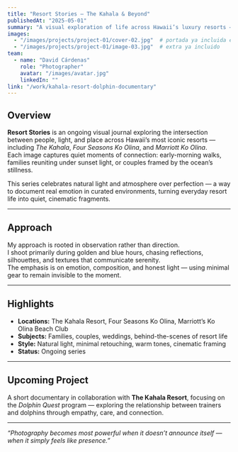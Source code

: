 ---
title: "Resort Stories — The Kahala & Beyond"
publishedAt: "2025-05-01"
summary: "A visual exploration of life across Hawaii’s luxury resorts — natural light, emotion, and atmosphere."
images:
  - "/images/projects/project-01/cover-02.jpg"  # portada ya incluida en la plantilla
  - "/images/projects/project-01/image-03.jpg"  # extra ya incluido
team:
  - name: "David Cárdenas"
    role: "Photographer"
    avatar: "/images/avatar.jpg"
    linkedIn: ""
link: "/work/kahala-resort-dolphin-documentary"
---

## Overview

**Resort Stories** is an ongoing visual journal exploring the intersection between people, light, and place across Hawaii’s most iconic resorts — including *The Kahala*, *Four Seasons Ko Olina*, and *Marriott Ko Olina*.  
Each image captures quiet moments of connection: early-morning walks, families reuniting under sunset light, or couples framed by the ocean’s stillness.

This series celebrates natural light and atmosphere over perfection — a way to document real emotion in curated environments, turning everyday resort life into quiet, cinematic fragments.

---

## Approach

My approach is rooted in observation rather than direction.  
I shoot primarily during golden and blue hours, chasing reflections, silhouettes, and textures that communicate serenity.  
The emphasis is on emotion, composition, and honest light — using minimal gear to remain invisible to the moment.

---

## Highlights

- **Locations:** The Kahala Resort, Four Seasons Ko Olina, Marriott’s Ko Olina Beach Club  
- **Subjects:** Families, couples, weddings, behind-the-scenes of resort life  
- **Style:** Natural light, minimal retouching, warm tones, cinematic framing  
- **Status:** Ongoing series

---

## Upcoming Project

A short documentary in collaboration with **The Kahala Resort**, focusing on the *Dolphin Quest* program — exploring the relationship between trainers and dolphins through empathy, care, and connection.

---

*“Photography becomes most powerful when it doesn’t announce itself — when it simply feels like presence.”*
